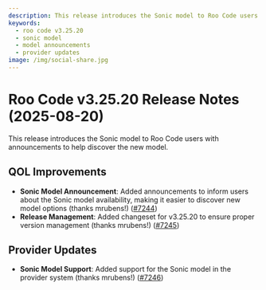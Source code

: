```yaml
---
description: This release introduces the Sonic model to Roo Code users with announcements to help discover the new model.
keywords:
  - roo code v3.25.20
  - sonic model
  - model announcements
  - provider updates
image: /img/social-share.jpg
---
```


# Roo Code v3.25.20 Release Notes (2025-08-20)

This release introduces the Sonic model to Roo Code users with announcements to help discover the new model.

## QOL Improvements

* **Sonic Model Announcement**: Added announcements to inform users about the Sonic model availability, making it easier to discover new model options (thanks mrubens!) ([#7244](https://github.com/RooCodeInc/Roo-Code/pull/7244))
* **Release Management**: Added changeset for v3.25.20 to ensure proper version management (thanks mrubens!) ([#7245](https://github.com/RooCodeInc/Roo-Code/pull/7245))

## Provider Updates

* **Sonic Model Support**: Added support for the Sonic model in the provider system (thanks mrubens!) ([#7246](https://github.com/RooCodeInc/Roo-Code/pull/7246))